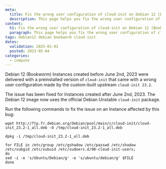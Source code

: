 ```yaml
---
meta:
  title: Fix the wrong user configuration of cloud-init on Debian 12 (Bookworm)
  description: This page helps you fix the wrong user configuration of cloud-init on Debian 12 (Bookworm)
content:
  h1: Fix the wrong user configuration of cloud-init on Debian 12 (Bookworm)
  paragraph: This page helps you fix the wrong user configuration of cloud-init on Debian 12 (Bookworm)
tags: debian12 debian bookworm cloud-init
dates:
  validation: 2025-01-02
  posted: 2023-05-04
categories:
  - compute
---
```


Debian 12 (Bookworm) Instances created before June 2nd, 2023 were delivered with a preinstalled version of `cloud-init` that came with a wrong user configuration made by the custom-built upstream `cloud-init 23.2`.<br />

The issue has been fixed for Instances created  after June 2nd, 2023. The Debian 12 image now uses the official Debian Unstable `cloud-init` package.<br />

Run the following commands to fix the issue on an Instance affected by this bug:
```
wget http://ftp.fr.debian.org/debian/pool/main/c/cloud-init/cloud-init_23.2-1_all.deb -O /tmp/cloud-init_23.2-1_all.deb

dpkg -i /tmp/cloud-init_23.2-1_all.deb

for FILE in /etc/group /etc/gshadow /etc/passwd /etc/shadow /etc/subgid /etc/subuid /etc/sudoers.d/90-cloud-init-users;
do
sed -i -e 's/Ubuntu/Debian/g' -e 's/ubuntu/debian/g' $FILE
done
```